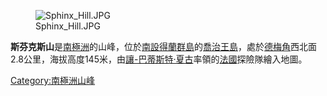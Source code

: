 [[Image:Sphinx_Hill.JPG|thumb]]

{{coord|62|11|S|58|27|W|display=title}}

'''斯芬克斯山'''是[[南極洲|南極洲]]的山峰，位於[[南設得蘭群島|南設得蘭群島]]的[[喬治王島|喬治王島]]，處於[[德梅角|德梅角]]西北面2.8公里，海拔高度145米，由[[讓-巴蒂斯特·夏古|讓-巴蒂斯特·夏古]]率領的[[法國|法國]]探險隊繪入地圖。

{{Antarctica-geo-stub}}
[[Category:南極洲山峰|Category:南極洲山峰]]